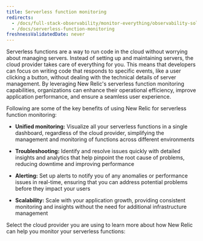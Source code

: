 ```yaml
---
title: Serverless function monitoring
redirects:
  - /docs/full-stack-observability/monitor-everything/observability-solutions/serverless-monitoring
  - /docs/serverless-function-monitoring
freshnessValidatedDate: never
---
```


Serverless functions are a way to run code in the cloud without worrying about managing servers. Instead of setting up and maintaining servers, the cloud provider takes care of everything for you. This means that developers can focus on writing code that responds to specific events, like a user clicking a button, without dealing with the technical details of server management.
By leveraging New Relic's serverless function monitoring capabilities, organizations can enhance their operational efficiency, improve application performance, and ensure a seamless user experience.

Following are some of the key benefits of using New Relic for serverless function monitoring:

* **Unified monitoring:** Visualize all your serverless functions in a single dashboard, regardless of the cloud provider, simplifying the management and monitoring of functions across different environments

* **Troubleshooting:** Identify and resolve issues quickly with detailed insights and analytics that help pinpoint the root cause of problems, reducing downtime and improving performance

* **Alerting:** Set up alerts to notify you of any anomalies or performance issues in real-time, ensuring that you can address potential problems before they impact your users

* **Scalability:** Scale with your application growth, providing consistent monitoring and insights without the need for additional infrastructure management

Select the cloud provider you are using to learn more about how New Relic can help you monitor your serverless functions:

<LandingPageTileGrid>
  <LandingPageTile
    title="AWS Lambda"
    href="/docs/serverless-function-monitoring/aws-lambda-monitoring/get-started/monitoring-aws-lambda-serverless-monitoring"
    icon="logo-aws"
  />

  <LandingPageTile
    title="Azure Functions"
    href="/docs/integrations/microsoft-azure-integrations/azure-integrations-list/azure-functions-monitoring-integration"
    icon="logo-azure"
  />

  <LandingPageTile
    title="Google Cloud Functions"
    href="/docs/integrations/google-cloud-platform-integrations/gcp-integrations-list/google-cloud-functions-monitoring-integration"
    icon="logo-gcloud"
  />
</LandingPageTileGrid>
